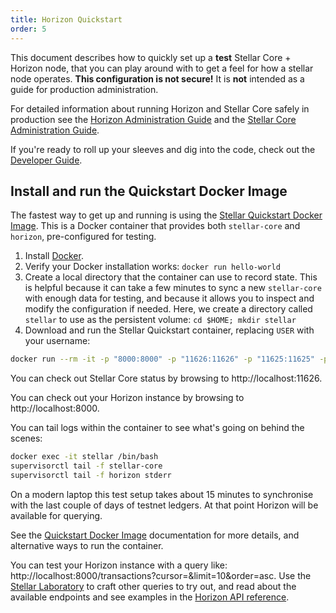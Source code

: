 ```yaml
---
title: Horizon Quickstart
order: 5
---
```



This document describes how to quickly set up a **test** Stellar Core + Horizon
node, that you can play around with to get a feel for how a stellar node
operates. **This configuration is not secure!** It is **not** intended as a
guide for production administration.

For detailed information about running Horizon and Stellar Core safely in
production see the [Horizon Administration Guide](admin.md) and the
[Stellar Core Administration Guide](https://www.stellar.org/developers/stellar-core/software/admin.html).

If you're ready to roll up your sleeves and dig into the code, check out the
[Developer Guide](developing.md).

## Install and run the Quickstart Docker Image

The fastest way to get up and running is using the
[Stellar Quickstart Docker Image](https://github.com/stellar/docker-stellar-core-horizon).
This is a Docker container that provides both `stellar-core` and `horizon`,
pre-configured for testing.

1. Install [Docker](https://www.docker.com/get-started).
2. Verify your Docker installation works: `docker run hello-world`
3. Create a local directory that the container can use to record state. This is
   helpful because it can take a few minutes to sync a new `stellar-core` with
   enough data for testing, and because it allows you to inspect and modify the
   configuration if needed. Here, we create a directory called `stellar` to use
   as the persistent volume: `cd $HOME; mkdir stellar`
4. Download and run the Stellar Quickstart container, replacing `USER` with your
   username:

<CodeExample>

```bash
docker run --rm -it -p "8000:8000" -p "11626:11626" -p "11625:11625" -p"8002:5432" -v $HOME/stellar:/opt/stellar --name stellar stellar/quickstart --testnet
```

</CodeExample>

You can check out Stellar Core status by browsing to http://localhost:11626.

You can check out your Horizon instance by browsing to http://localhost:8000.

You can tail logs within the container to see what's going on behind the scenes:

<CodeExample>

```bash
docker exec -it stellar /bin/bash
supervisorctl tail -f stellar-core
supervisorctl tail -f horizon stderr
```

</CodeExample>

On a modern laptop this test setup takes about 15 minutes to synchronise with
the last couple of days of testnet ledgers. At that point Horizon will be
available for querying.

See the
[Quickstart Docker Image](https://github.com/stellar/docker-stellar-core-horizon)
documentation for more details, and alternative ways to run the container.

You can test your Horizon instance with a query like:
http://localhost:8000/transactions?cursor=&limit=10&order=asc. Use the
[Stellar Laboratory](https://www.stellar.org/laboratory/) to craft other queries
to try out, and read about the available endpoints and see examples in the
[Horizon API reference](https://www.stellar.org/developers/horizon/reference/).
